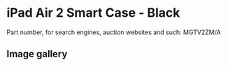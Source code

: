 # iPad Air 2 Smart Case - Black

Part number, for search engines, auction websites and such: MGTV2ZM/A

## Image gallery

<div style={{ width: "768px" }}>
  <GalleryComponent
    images={[
      {
        original: "/everysource/MGTV2",
        thumbnail: "/everypreview/MGTV2",
      },
      {
        original: "/everysource/MGTV2_AV1_GOLD",
        thumbnail: "/everypreview/MGTV2_AV1_GOLD",
      },
      {
        original: "/everysource/MGTV2_AV1_SILVER",
        thumbnail: "/everypreview/MGTV2_AV1_SILVER",
      },
      {
        original: "/everysource/MGTV2_AV1_SPACE_GRAY",
        thumbnail: "/everypreview/MGTV2_AV1_SPACE_GRAY",
      },
      {
        original: "/everysource/MGTV2_AV2",
        thumbnail: "/everypreview/MGTV2_AV2",
      },
      {
        original: "/everysource/MGTV2_AV3",
        thumbnail: "/everypreview/MGTV2_AV3",
      },
      {
        original: "/everysource/MGTV2_AV4",
        thumbnail: "/everypreview/MGTV2_AV4",
      },
      {
        original: "/everysource/MGTV2_AV5",
        thumbnail: "/everypreview/MGTV2_AV5",
      }
    ]}
  />
</div>